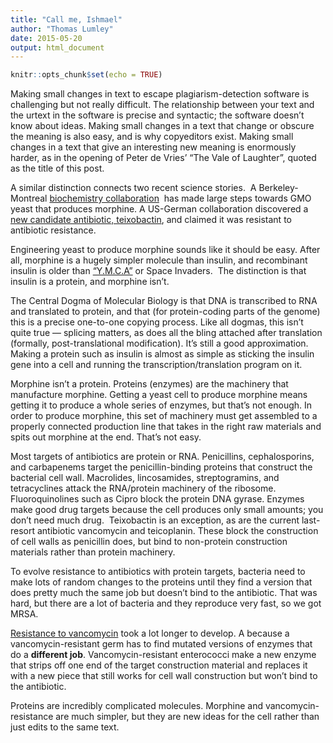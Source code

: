 ```yaml
---
title: "Call me, Ishmael"
author: "Thomas Lumley"
date: 2015-05-20
output: html_document
---
```


```r
knitr::opts_chunk$set(echo = TRUE)
```

Making small changes in text to escape plagiarism-detection software is challenging but not really difficult. The relationship between your text and the urtext in the software is precise and syntactic; the software doesn’t know about ideas. Making small changes in a text that change or obscure the meaning is also easy, and is why copyeditors exist. Making small changes in a text that give an interesting new meaning is enormously harder, as in the opening of Peter de Vries’ “The Vale of Laughter”, quoted as the title of this post.

A similar distinction connects two recent science stories.  A Berkeley-Montreal [biochemistry collaboration](http://www.nature.com/news/drugs-regulate-home-brew-opiates-1.17563)  has made large steps towards GMO yeast that produces morphine. A US-German collaboration discovered a [new candidate antibiotic, teixobactin](http://sciblogs.co.nz/infectious-thoughts/2015/01/08/will-new-antibiotic-teixobactin-save-us-all-umm-not-quite/), and claimed it was resistant to antibiotic resistance.

Engineering yeast to produce morphine sounds like it should be easy. After all, morphine is a hugely simpler molecule than insulin, and recombinant insulin is older than [“Y.M.C.A”](http://en.wikipedia.org/wiki/Y.M.C.A._(song)) or Space Invaders.  The distinction is that insulin is a protein, and morphine isn’t.

The Central Dogma of Molecular Biology is that DNA is transcribed to RNA and translated to protein, and that (for protein-coding parts of the genome) this is a precise one-to-one copying process. Like all dogmas, this isn’t quite true — splicing matters, as does all the bling attached after translation (formally, post-translational modification). It’s still a good approximation. Making a protein such as insulin is almost as simple as sticking the insulin gene into a cell and running the transcription/translation program on it.

Morphine isn’t a protein. Proteins (enzymes) are the machinery that manufacture morphine. Getting a yeast cell to produce morphine means getting it to produce a whole series of enzymes, but that’s not enough. In order to produce morphine, this set of machinery must get assembled to a properly connected production line that takes in the right raw materials and spits out morphine at the end. That’s not easy.

Most targets of antibiotics are protein or RNA. Penicillins, cephalosporins, and carbapenems target the penicillin-binding proteins that construct the bacterial cell wall. Macrolides, lincosamides, streptogramins, and tetracyclines attack the RNA/protein machinery of the ribosome. Fluoroquinolines such as Cipro block the protein DNA gyrase. Enzymes make good drug targets because the cell produces only small amounts; you don’t need much drug.  Teixobactin is an exception, as are the current last-resort antibiotic vancomycin and teicoplanin. These block the construction of cell walls as penicillin does, but bind to non-protein construction materials rather than protein machinery.  

To evolve resistance to antibiotics with protein targets, bacteria need to make lots of random changes to the proteins until they find a version that does pretty much the same job but doesn’t bind to the antibiotic. That was hard, but there are a lot of bacteria and they reproduce very fast, so we got MRSA.

[Resistance to vancomycin](http://en.wikipedia.org/wiki/Vancomycin#Antibiotic_resistance) took a lot longer to develop. A because a vancomycin-resistant germ has to find mutated versions of enzymes that do a **different job**. Vancomycin-resistant enterococci make a new enzyme that strips off one end of the target construction material and replaces it with a new piece that still works for cell wall construction but won’t bind to the antibiotic.

Proteins are incredibly complicated molecules. Morphine and vancomycin-resistance are much simpler, but they are new ideas for the cell rather than just edits to the same text.   
